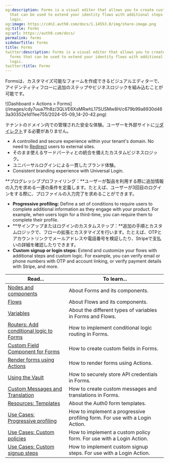 ```yaml
---
og:description: Forms is a visual editor that allows you to create customizable forms
  that can be used to extend your identity flows with additional steps and business
  logic.
og:image: https://cdn2.auth0.com/docs/1.14553.0/img/share-image.png
og:title: Forms
og:url: https://auth0.com/docs/
permalink: forms
sidebarTitle: Forms
title: Forms
twitter:description: Forms is a visual editor that allows you to create customizable
  forms that can be used to extend your identity flows with additional steps and business
  logic.
twitter:title: Forms
---
```


Formsは、カスタマイズ可能なフォームを作成できるビジュアルエディターで、アイデンティティフローに追加のステップやビジネスロジックを組み込むことが可能です。

<Frame>![Dashboard > Actions > Forms](/images/cdy7uua7fh8z/3QLVE6XsMRwhL17SUSMw8H/c679b99a8930d463a30352e1d11ee755/2024-05-09_14-20-42.png)</Frame>

テナントのドメイン内での管理された安全な体験。ユーザーを外部サイトに[リダイレクト](/signup-and-login-triggers/login-trigger/redirect-with-actions)する必要がありません。

* A controlled and secure experience within your tenant's domain. No need to [Redirect](/docs/customize/actions/explore-triggers/signup-and-login-triggers/login-trigger/redirect-with-actions) users to external sites.
* そのまま使えるサードパーティとの統合を備えたカスタムビジネスロジック。
* ユニバーサルログインによる一貫したブランド体験。
* Consistent branding experience with <Tooltip tip="Universal Login: Your application redirects to Universal Login, hosted on Auth0's Authorization Server, to verify a user's identity." cta="View Glossary" href="/docs/glossary?term=Universal+Login">Universal Login</Tooltip>.

**プログレッシブプロファイリング：**ユーザーが製品を利用する際に追加情報の入力を求める一連の条件を定義します。たとえば、ユーザーが3回目のログインをする際に、プロファイルの入力完了を求めることができます。

* **Progressive profiling:** Define a set of conditions to require users to complete additional information as they engage with your product. For example, when users login for a third-time, you can require them to complete their profile.
* **サインアップまたはログインのカスタムステップ：**追加の手順とカスタムロジックで、フローの拡張とカスタマイズを行います。たとえば、OTPとアカウントリンクでメールアドレスや電話番号を検証したり、Stripeで支払いの詳細を確認したりできます。
* **Custom signup or login steps:** Extend and customize your flows with additional steps and custom logic. For example, you can verify email or phone numbers with OTP and account linking, or verify payment details with Stripe, and more.

<table class="table"><thead>
<tr>
<th><strong>Read...</strong></th>
<th><strong>To learn...</strong></th>
</tr>
</thead>
<tbody>
<tr>
<td><a href="/docs/customize/forms/nodes-and-components">Nodes and components</a></td>
<td>About Forms and its components.</td>
</tr>
<tr>
<td><a href="/docs/customize/forms/flows">Flows</a></td>
<td>About Flows and its components.</td>
</tr>
<tr>
<td><a href="/docs/customize/forms/variables">Variables</a></td>
<td>About the different types of variables in Forms and Flows.</td>
</tr>
<tr>
<td><a href="/docs/customize/forms/routers">Routers: Add conditional logic to Forms</a></td>
<td>How to implement conditional logic routing in Forms.</td>
</tr>
<tr>
<td><a href="/docs/customize/forms/custom-field-components">Custom Field Component for Forms</a></td>
<td>How to create custom fields in Forms.</td>
</tr>
<tr>
<td><a href="/docs/customize/forms/render">Render forms using Actions</a></td>
<td>How to render forms using Actions.</td>
</tr>
<tr>
<td><a href="/docs/customize/forms/vault">Using the Vault</a></td>
<td>How to securely store API credentials in Forms.</td>
</tr>
<tr>
<td><a href="/docs/customize/forms/custom-messages-and-translation">Custom Messages and Translation</a></td>
<td>How to create custom messages and translations in Forms.</td>
</tr>
<tr>
<td><a href="https://developer.auth0.com/resources/templates/forms">Resources: Templates</a></td>
<td>About the Auth0 form templates.</td>
</tr>
<tr>
<td><a href="/docs/customize/forms/configure-progressive-profile-form">Use Cases: Progressive profiling</a></td>
<td>How to implement a progressive profiling form. For use with a Login Action.</td>
</tr>
<tr>
<td><a href="/docs/customize/forms/configure-update-policy-form">Use Cases: Custom policies</a></td>
<td>How to implement a custom policy form. For use with a Login Action.</td>
</tr>
<tr>
<td><a href="/docs/customize/forms/configure-additional-signup-steps">Use Cases: Custom signup steps</a></td>
<td>How to implement custom signup steps. For use with a Login Action.</td>
</tr>
</tbody>
</table>